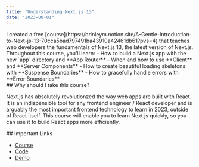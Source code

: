 ```yaml
---
title: "Understanding Next.js 13"
date: "2023-08-01"
---
```


<section className="my-4">
I created a free [course](https://brinleym.notion.site/A-Gentle-Introduction-to-Next-js-13-70cca5bad797491ba43910a42461db61?pvs=4) 
that teaches web developers the fundamentals of Next.js 13, the 
latest version of Next.js.
Throughout this course, you'll learn:
- How to build a Next.js app with the new `app` directory and **App Router**
- When and how to use **Client** and **Server Components**
- How to create beautiful loading skeletons with **Suspense Boundaries**
- How to gracefully handle errors with **Error Boundaries**
</section>

<section className="my-4">
## Why should I take this course?

Next.js has absolutely revolutionzed the way web apps are built with React. 
It is an indispensible tool for any frontend engineer / React
developer and is arguably the most important frontend technology to learn in
2023, outside of React itself. This course will enable you to learn Next.js 
quickly, so you can use it to build React apps more efficiently.
</section>

<section className="my-4">
## Important Links

- [Course](https://brinleym.notion.site/A-Gentle-Introduction-to-Next-js-13-70cca5bad797491ba43910a42461db61?pvs=4)
- [Code](https://github.com/brinleym/nextjs13-blog)
- [Demo](https://nextjs13-blog-mu.vercel.app/)
</section>